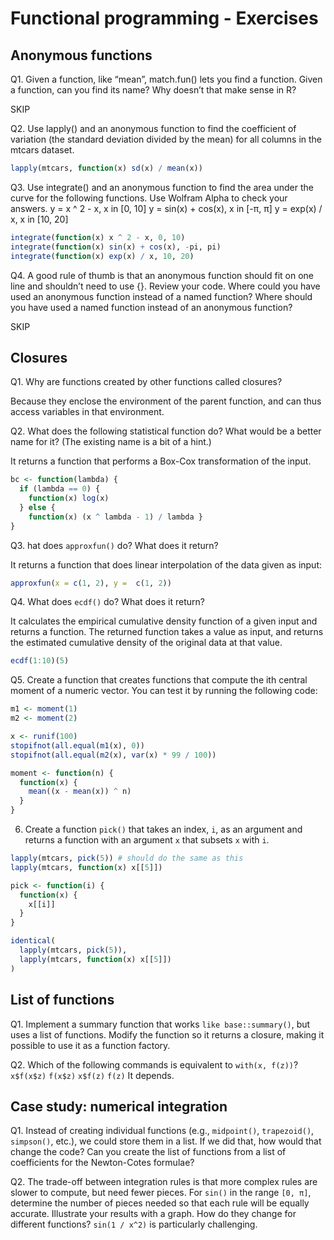 # Functional programming - Exercises

## Anonymous functions

Q1. Given a function, like "mean", match.fun() lets you find a function. Given a
function, can you find its name? Why doesn’t that make sense in R?

SKIP

Q2. Use lapply() and an anonymous function to find the coefficient of variation (the
standard deviation divided by the mean) for all columns in the mtcars dataset.

```r
lapply(mtcars, function(x) sd(x) / mean(x))
```

Q3. Use integrate() and an anonymous function to find the area under the curve for
the following functions. Use Wolfram Alpha to check your answers. 
y = x ^ 2 - x, x in [0, 10] 
y = sin(x) + cos(x), x in [-π, π] 
y = exp(x) / x, x in [10, 20]

```r
integrate(function(x) x ^ 2 - x, 0, 10)
integrate(function(x) sin(x) + cos(x), -pi, pi)
integrate(function(x) exp(x) / x, 10, 20)
```

Q4. A good rule of thumb is that an anonymous function should fit on one line and
shouldn’t need to use {}. Review your code. Where could you have used an
anonymous function instead of a named function? Where should you have used a
named function instead of an anonymous function?

SKIP

## Closures

Q1. Why are functions created by other functions called closures?

Because they enclose the environment of the parent function, and can thus access
variables in that environment.

Q2. What does the following statistical function do? What would be a better name
for it? (The existing name is a bit of a hint.)

It returns a function that performs a Box-Cox transformation of the input.

```r
bc <- function(lambda) { 
  if (lambda == 0) { 
    function(x) log(x) 
  } else { 
    function(x) (x ^ lambda - 1) / lambda }
}
```

Q3. hat does `approxfun()` do? What does it return?

It returns a function that does linear interpolation of the data given as input:

```r
approxfun(x = c(1, 2), y =  c(1, 2))
```

Q4. What does `ecdf()` do? What does it return?

It calculates the empirical cumulative density function of a given input and
returns a function. The returned function takes a value as input, and returns
the estimated cumulative density of the original data at that value.

```r
ecdf(1:10)(5)
```

Q5. Create a function that creates functions that compute the ith central moment
of a numeric vector. You can test it by running the following code:

```r
m1 <- moment(1)
m2 <- moment(2)

x <- runif(100) 
stopifnot(all.equal(m1(x), 0)) 
stopifnot(all.equal(m2(x), var(x) * 99 / 100))
```

```r
moment <- function(n) {
  function(x) {
    mean((x - mean(x)) ^ n)
  }
}
```

6. Create a function `pick()` that takes an index, `i`, as an argument and returns
a function with an argument `x` that subsets `x` with `i`.

```r
lapply(mtcars, pick(5)) # should do the same as this 
lapply(mtcars, function(x) x[[5]])
```

```r
pick <- function(i) {
  function(x) {
    x[[i]]
  }
}

identical(
  lapply(mtcars, pick(5)),
  lapply(mtcars, function(x) x[[5]])
)
```

## List of functions

Q1. Implement a summary function that works `like base::summary()`, but uses a list of
functions. Modify the function so it returns a closure, making it possible to
use it as a function factory.

Q2. Which of the following commands is equivalent to `with(x, f(z))`? 
`x$f(x$z)`
`f(x$z)`
`x$f(z)`
`f(z)`
It depends.


## Case study: numerical integration

Q1. Instead of creating individual functions (e.g., `midpoint()`, `trapezoid()`,
`simpson()`, etc.), we could store them in a list. If we did that, how would that
change the code? Can you create the list of functions from a list of
coefficients for the Newton-Cotes formulae?

Q2. The trade-off between integration rules is that more complex rules are slower to
compute, but need fewer pieces. For `sin()` in the range `[0, π]`, determine the
number of pieces needed so that each rule will be equally accurate. Illustrate
your results with a graph. How do they change for different functions? `sin(1 /
x^2)` is particularly challenging.
